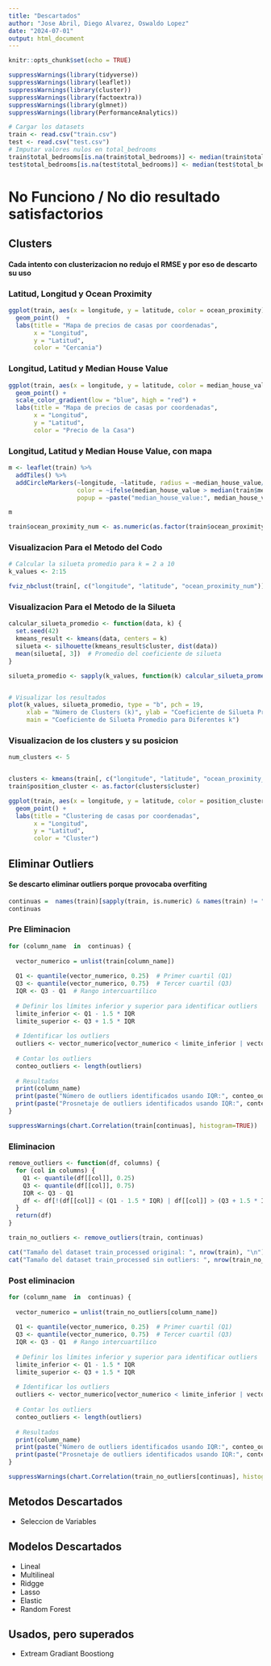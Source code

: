 ```yaml
---
title: "Descartados"
author: "Jose Abril, Diego Alvarez, Oswaldo Lopez"
date: "2024-07-01"
output: html_document
---
```


```r
knitr::opts_chunk$set(echo = TRUE)
```

```r
suppressWarnings(library(tidyverse))
suppressWarnings(library(leaflet))
suppressWarnings(library(cluster))
suppressWarnings(library(factoextra))
suppressWarnings(library(glmnet))
suppressWarnings(library(PerformanceAnalytics))
```

```r
# Cargar los datasets
train <- read.csv("train.csv")
test <- read.csv("test.csv")
# Imputar valores nulos en total_bedrooms
train$total_bedrooms[is.na(train$total_bedrooms)] <- median(train$total_bedrooms, na.rm = TRUE)
test$total_bedrooms[is.na(test$total_bedrooms)] <- median(test$total_bedrooms, na.rm = TRUE)
```

# No Funciono / No dio resultado satisfactorios

## Clusters
#### Cada intento con clusterizacion no redujo el RMSE y por eso de descarto su uso

### Latitud, Longitud y Ocean Proximity
```r
ggplot(train, aes(x = longitude, y = latitude, color = ocean_proximity)) +
  geom_point()  +
  labs(title = "Mapa de precios de casas por coordenadas",
       x = "Longitud",
       y = "Latitud",
       color = "Cercania")
```

### Longitud, Latitud y Median House Value
```r
ggplot(train, aes(x = longitude, y = latitude, color = median_house_value)) +
  geom_point() +
  scale_color_gradient(low = "blue", high = "red") +
  labs(title = "Mapa de precios de casas por coordenadas",
       x = "Longitud",
       y = "Latitud",
       color = "Precio de la Casa")
```

### Longitud, Latitud y Median House Value, con mapa
```r

m <- leaflet(train) %>%
  addTiles() %>%
  addCircleMarkers(~longitude, ~latitude, radius = ~median_house_value/100000, 
                   color = ~ifelse(median_house_value > median(train$median_house_value), 'red', 'blue'), 
                   popup = ~paste("median_house_value:", median_house_value))

m
```

```r
train$ocean_proximity_num <- as.numeric(as.factor(train$ocean_proximity))
```

### Visualizacion Para el Metodo del Codo
```r
# Calcular la silueta promedio para k = 2 a 10
k_values <- 2:15

fviz_nbclust(train[, c("longitude", "latitude", "ocean_proximity_num")], kmeans, method = "wss")
```

### Visualizacion Para el Metodo de la Silueta
```r
calcular_silueta_promedio <- function(data, k) {
  set.seed(42)
  kmeans_result <- kmeans(data, centers = k)
  silueta <- silhouette(kmeans_result$cluster, dist(data))
  mean(silueta[, 3])  # Promedio del coeficiente de silueta
}

silueta_promedio <- sapply(k_values, function(k) calcular_silueta_promedio(train[, c("longitude", "latitude", "ocean_proximity_num")], k))


# Visualizar los resultados
plot(k_values, silueta_promedio, type = "b", pch = 19,
     xlab = "Número de Clusters (k)", ylab = "Coeficiente de Silueta Promedio",
     main = "Coeficiente de Silueta Promedio para Diferentes k")

```

### Visualizacion de los clusters y su posicion
```r
num_clusters <- 5


clusters <- kmeans(train[, c("longitude", "latitude", "ocean_proximity_num")], centers = num_clusters)
train$position_cluster <- as.factor(clusters$cluster)

ggplot(train, aes(x = longitude, y = latitude, color = position_cluster)) +
  geom_point() +
  labs(title = "Clustering de casas por coordenadas",
       x = "Longitud",
       y = "Latitud",
       color = "Cluster")
```

## Eliminar Outliers
#### Se descarto eliminar outliers porque provocaba overfiting

```r
continuas =  names(train)[sapply(train, is.numeric) & names(train) != "median_house_value" & names(train) != "id"  &   30 < sapply(train, n_distinct)  ]
continuas
```


### Pre Eliminacion
```r

for (column_name  in  continuas) {
  
  vector_numerico = unlist(train[column_name])
  
  Q1 <- quantile(vector_numerico, 0.25)  # Primer cuartil (Q1)
  Q3 <- quantile(vector_numerico, 0.75)  # Tercer cuartil (Q3)
  IQR <- Q3 - Q1  # Rango intercuartílico
  
  # Definir los límites inferior y superior para identificar outliers
  limite_inferior <- Q1 - 1.5 * IQR
  limite_superior <- Q3 + 1.5 * IQR
  
  # Identificar los outliers
  outliers <- vector_numerico[vector_numerico < limite_inferior | vector_numerico > limite_superior]
  
  # Contar los outliers
  conteo_outliers <- length(outliers)
  
  # Resultados
  print(column_name)
  print(paste("Número de outliers identificados usando IQR:", conteo_outliers))
  print(paste("Prosnetaje de outliers identificados usando IQR:", conteo_outliers/nrow(train)))
}

suppressWarnings(chart.Correlation(train[continuas], histogram=TRUE))

```

### Eliminacion 
```r
remove_outliers <- function(df, columns) {
  for (col in columns) {
    Q1 <- quantile(df[[col]], 0.25)
    Q3 <- quantile(df[[col]], 0.75)
    IQR <- Q3 - Q1
    df <- df[!(df[[col]] < (Q1 - 1.5 * IQR) | df[[col]] > (Q3 + 1.5 * IQR)), ]
  }
  return(df)
}

train_no_outliers <- remove_outliers(train, continuas)

cat("Tamaño del dataset train_processed original: ", nrow(train), "\n")
cat("Tamaño del dataset train_processed sin outliers: ", nrow(train_no_outliers), "\n")
```

### Post eliminacion
```r
for (column_name  in  continuas) {
  
  vector_numerico = unlist(train_no_outliers[column_name])
  
  Q1 <- quantile(vector_numerico, 0.25)  # Primer cuartil (Q1)
  Q3 <- quantile(vector_numerico, 0.75)  # Tercer cuartil (Q3)
  IQR <- Q3 - Q1  # Rango intercuartílico
  
  # Definir los límites inferior y superior para identificar outliers
  limite_inferior <- Q1 - 1.5 * IQR
  limite_superior <- Q3 + 1.5 * IQR
  
  # Identificar los outliers
  outliers <- vector_numerico[vector_numerico < limite_inferior | vector_numerico > limite_superior]
  
  # Contar los outliers
  conteo_outliers <- length(outliers)
  
  # Resultados
  print(column_name)
  print(paste("Número de outliers identificados usando IQR:", conteo_outliers))
  print(paste("Prosnetaje de outliers identificados usando IQR:", conteo_outliers/nrow(train)))
}

suppressWarnings(chart.Correlation(train_no_outliers[continuas], histogram=TRUE))
```
## Metodos Descartados
- Seleccion de Variables

## Modelos Descartados
- Lineal
- Multilineal
- Ridgge
- Lasso
- Elastic
- Random Forest

## Usados, pero superados
- Extream Gradiant Boostiong

